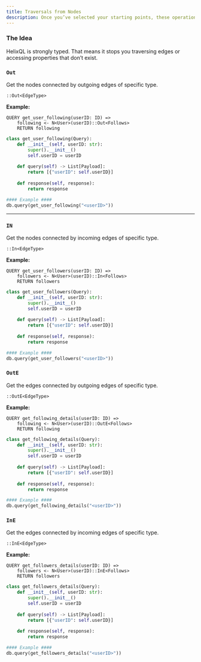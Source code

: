 ```yaml
---
title: Traversals from Nodes
description: Once you’ve selected your starting points, these operations allow you to navigate through the graph.
---
```

### The Idea
HelixQL is strongly typed. That means it stops you traversing edges or accessing properties that don’t exist.

### `Out`
Get the nodes connected by outgoing edges of specific type.

```text tab="Helix"
::Out<EdgeType>
```

**Example:**

```text tab="Helix"
QUERY get_user_following(userID: ID) =>
    following <- N<User>(userID)::Out<Follows>
    RETURN following
```

```py tab="Python"
class get_user_following(Query):
    def __init__(self, userID: str):
        super().__init__()
        self.userID = userID
    
    def query(self) -> List[Payload]:
        return [{"userID": self.userID}]
    
    def response(self, response):
        return response

#### Example ####
db.query(get_user_following("<userID>"))
```

---

### `IN`
Get the nodes connected by incoming edges of specific type.

```text tab="Helix"
::In<EdgeType>
```

**Example:**

```text tab="Helix"
QUERY get_user_followers(userID: ID) =>
    followers <- N<User>(userID)::In<Follows>
    RETURN followers
```

```py tab="Python"
class get_user_followers(Query):
    def __init__(self, userID: str):
        super().__init__()
        self.userID = userID
    
    def query(self) -> List[Payload]:
        return [{"userID": self.userID}]
    
    def response(self, response):
        return response

#### Example ####
db.query(get_user_followers("<userID>"))
```

### `OutE`
Get the edges connected by outgoing edges of specific type.

```text tab="Helix"
::OutE<EdgeType>
```

**Example:**

```text tab="Helix"
QUERY get_following_details(userID: ID) =>
    following <- N<User>(userID)::OutE<Follows>
    RETURN following
```

```py tab="Python"
class get_following_details(Query):
    def __init__(self, userID: str):
        super().__init__()
        self.userID = userID
    
    def query(self) -> List[Payload]:
        return [{"userID": self.userID}]
    
    def response(self, response):
        return response

#### Example ####
db.query(get_following_details("<userID>"))
```

### `InE`
Get the edges connected by incoming edges of specific type.

```text tab="Helix"
::InE<EdgeType>
```

**Example:**

```text tab="Helix"
QUERY get_followers_details(userID: ID) =>
    followers <- N<User>(userID)::InE<Follows>
    RETURN followers
```

```py tab="Python"
class get_followers_details(Query):
    def __init__(self, userID: str):
        super().__init__()
        self.userID = userID
    
    def query(self) -> List[Payload]:
        return [{"userID": self.userID}]
    
    def response(self, response):
        return response

#### Example ####
db.query(get_followers_details("<userID>"))
```